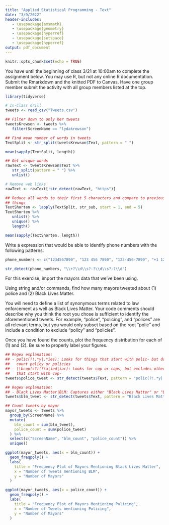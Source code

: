 ```yaml
---
title: "Applied Statistical Programming - Text"
date: "3/9/2022"
header-includes:
   - \usepackage{amsmath}
   - \usepackage{geometry}
   - \usepackage{hyperref}
   - \usepackage{setspace}
   - \usepackage{hyperref}
output: pdf_document
---
```


```r
knitr::opts_chunk$set(echo = TRUE)
```

\textbf{Write R code to answer the following questions. Write the code, and then
show what the computer returns when that code is run. Thoroughly comment your
solutions.}

You have until the beginning of class 3/21 at 10:00am to complete the assignment
below. You may use R, but not any online R documentation. Submit the Rmarkdown
and the knitted PDF to Canvas. Have one group member submit the activity with
all group members listed at the top.

```r
library(tidyverse)

# In-Class drill
tweets <- read_csv("Tweets.csv")

## Filter down to only her tweets
tweetsKrewson <- tweets %>%
   filter(ScreenName == "lydakrewson")

## Find mean number of words in tweets
TextSplit <- str_split(tweetsKrewson$Text, pattern = " ")

mean(sapply(TextSplit, length))

## Get unique words
rawText <- tweetsKrewson$Text %>%
   str_split(pattern = " ") %>%
   unlist()

# Remove web links
rawText <- rawText[!str_detect(rawText, "https")]

## Reduce all words to their first 5 characters and compare to previous two
## things
TextShorten <- lapply(TextSplit, str_sub, start = 1, end = 5)
TextShorten %>%
   unlist() %>%
   unique() %>%
   length() 

mean(sapply(TextShorten, length))
```


\section*{\texttt{regex} practice}

Write a \texttt{regex} expression that would be able to identify phone numbers
with the following patterns. 
\begin{itemize}
   \item 1234567890
   \item 123 456 7890
   \item 123-456-7890
   \item +1 1234567890
\end{itemize}

```r
phone_numbers <- c("1234567890", "123 456 7890", "123-456-7890", "+1 1234567890")

str_detect(phone_numbers, "\\+?\\d\\s?-?\\d\\s?-?\\d")
```

\section*{Text-as-Data}

For this exercise, import the mayors data that we've been using.
\begin{itemize}
   \item \small{\url{https://raw.githubusercontent.com/jmontgomery/jmontgomery.github.io/master/PDS/Datasets/Mayors.csv}}
\end{itemize}
Using string and/or \texttt{regex} commands, find how many mayors tweeted about
(1) police and (2) Black Lives Matter.

You will need to define a list of synonymous terms related to law enforcement as
well as Black Lives Matter. Your code comments should describe why you think the
root you chose is sufficient to identify the aforementioned tweets. For example,
"police", "policing", and "polices" are all relevant terms, but you would only
subset based on the root "polic" and include a condition to exclude "policy" and
"policies".

Once you have found the counts, plot the frequency distribution for each of (1)
and (2). Be sure to properly label your figures.


```r
## Regex explanation:
## - polic(?!.*y|.*ies): Looks for things that start with polic- but does not
##   count policy or policies
## - \\bcop(s?)(?!a|ied|iar): Looks for cop or cops, but excludes other words
##   that start with cop-
tweets$police_tweet <- str_detect(tweets$Text, pattern = "polic(?!.*y|.*ies)|\\bcop(s?)(?!a|ied|iar)")

## Regex explanation:
## - Black Lives Matter|BLM: Captures either "Black Lives Matter" or "BLM"
tweets$blm_tweet <- str_detect(tweets$Text, pattern = "Black Lives Matter|BLM")

## Count tweets by mayor
mayor_tweets <- tweets %>%
  group_by(ScreenName) %>%
  mutate(
    blm_count = sum(blm_tweet),
    police_count = sum(police_tweet)
  ) %>%
  select(c("ScreenName", "blm_count", "police_count")) %>%
  unique()

ggplot(mayor_tweets, aes(x = blm_count)) +
  geom_freqpoly() +
  labs(
    title = "Frequency Plot of Mayors Mentioning Black Lives Matter",
    x = "Number of Tweets mentioning BLM",
    y = "Number of Mayors"
  )

ggplot(mayor_tweets, aes(x = police_count)) +
  geom_freqpoly() +
  labs(
    title = "Frequency Plot of Mayors Mentioning Policing",
    x = "Number of Tweets mentioning Policing",
    y = "Number of Mayors"
  )
```
